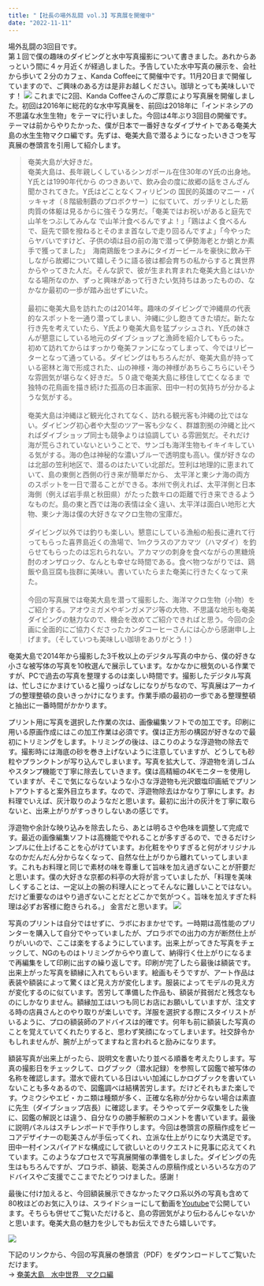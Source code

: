 ```yaml
---
title: "【社長の場外乱闘 vol.3】写真展を開催中"
date: "2022-11-11"
---
```

場外乱闘の3回目です。\
第１回で僕の趣味のダイビングと水中写真撮影について書きました。あれからあっという間に４ヶ月近くが経過しました。予告していた水中写真の展示を、会社から歩いて２分のカフェ、Kanda Coffeeにて開催中です。11月20日まで開催していますので、ご興味のある方は是非お越しください。珈琲とっても美味しいです！
![](/images/Blog/2022-1111/kandacofee_amami_01.jpg)
これまでに2回、Kanda Coffeeさんのご厚意により写真展を開催しました。初回は2016年に総花的な水中写真展を、前回は2018年に「インドネシアの不思議な水生生物」をテーマに行いました。今回は4年ぶり3回目の開催です。テーマは前からやりたかった、僕が日本で一番好きなダイブサイトである奄美大島の水生生物マクロ編です。先ずは、奄美大島で潜るようになったいきさつを写真展の巻頭言を引用して紹介します。

>奄美大島が大好きだ。\
奄美大島は、長年親しくしているシンガポール在住30年のY氏の出身地。Y氏とは1990年代から
のつきあいで、飲み会の度に故郷の話をさんざん聞かされてきた。Y氏はどことなくフィリピンの
国民的英雄のマニー・パッキャオ（８階級制覇のプロボクサー）に似ていて、ガッチリとした筋
肉質の体躯は見るからに強そうな男だ。「奄美ではお祝いがあると庭先で山羊をつぶしてみんな
で山羊汁食べるんですよ！」「鶏はよく食べるんで、庭先で頸を撥ねるとそのまま首なしで走り回るんですよ」「今やったらヤバいですけど、子供の頃は目の前の海で潜って伊勢海老とか蛸とか素手で獲ってました」　海南鶏飯をつまみにタイガービールを豪快に飲み干しながら故郷について嬉しそうに語る彼は都会育ちの私からすると異世界からやってきた人だ。そんな訳で、彼が生まれ育まれた奄美大島とはいかなる場所なのか、ずっと興味があって行きたい気持ちはあったものの、なかなか最初の一歩が踏み出せずにいた。\
\
最初に奄美大島を訪れたのは2014年。趣味のダイビングで沖縄県の代表的なスポットを一通り潜ってしまい、沖縄に少し飽きてきた頃だ。新たな行き先を考えていたら、Y氏より奄美大島を猛プッシュされ、Y氏の妹さんが懇意にしている地元のダイブショップと漁師を紹介してもらった。
初めて訪れてからはすっかり奄美ファンになってしまって、今ではリピーターとなって通っている。ダイビングはもちろんだが、奄美大島が持っている密林と海で形成された、山の神様・海の神様があちらこちらにいそうな雰囲気が堪らなく好きだ。５０歳で奄美大島に移住して亡くなるま
で独特の花鳥画を描き続けた孤高の日本画家、田中一村の気持ちが分かるような気がする。\
\
奄美大島は沖縄ほど観光化されてなく、訪れる観光客も沖縄の比ではない。ダイビング初心者や大型のツアー客も少なく、群雄割拠の沖縄と比べればダイブショップ同士も競争よりは協調してい
る雰囲気だ。それだけ海が荒らされていないということで、サンゴも海洋生物もイキイキしている気がする。海の色は神秘的な濃いブルーで透明度も高い。僕が好きなのは北部の笠利地区で、潜るのはたいてい北部だ。笠利は地理的に恵まれていて、島の東側と西側の行き来が簡単だから、
太平洋と東シナ海の両方のスポットを一日で潜ることができる。本州で例えれば、太平洋側と日本海側（例えば岩手県と秋田県）がたった数キロの距離で行き来できるようなものだ。島の東と西では海の表情は全く違い、太平洋は面白い地形と大物、東シナ海は僕の大好きなマクロ生物の宝庫だ。\
\
ダイビング以外では釣りも楽しい。懇意にしている漁船の船長に連れて行ってもらった喜界島近くの漁場で、1mクラスのアカマツ（ハマダイ）を釣らせてもらったのは忘れられない。アカマツの刺身を食べながらの黒糖焼酎のオンザロック、なんとも幸せな時間である。食べ物つながりでは、鶏飯や島豆腐も抜群に美味い。書いていたらまた奄美に行きたくなって来た。\
\
今回の写真展では奄美大島を潜って撮影した、海洋マクロ生物（小物）をご紹介する。アオウミガメやギンガメアジ等の大物、不思議な地形も奄美ダイビングの魅力なので、機会を改めてご紹介できればと思う。今回の企画に全面的にご協力くださったカンダコーヒーさんには心から感謝申し上げます。（そしていつも美味しい珈琲をありがとう！）

奄美大島で2014年から撮影した3千枚以上のデジタル写真の中から、僕の好きな小さな被写体の写真を10枚選んで展示しています。なかなかに根気のいる作業ですが、PCで過去の写真を整理するのは楽しい時間です。撮影したデジタル写真は、忙しさにかまけていると撮りっぱなしになりがちなので、写真展はアーカイブの整理整頓の良いきっかけになります。作業手順の最初の一歩である整理整頓と抽出に一番時間がかかります。

プリント用に写真を選択した作業の次は、画像編集ソフトでの加工です。印刷に用いる原画作成にはこの加工作業は必須です。僕は正方形の構図が好きなので最初にトリミングをします。トリミングの後は、ほこりのような浮遊物の除去です。撮影時には海底の砂を巻き上げないように注意していますが、どうしても砂粒やプランクトンが写り込んでしまいます。写真を拡大して、浮遊物を消しゴムやスタンプ機能で丁寧に除去していきます。僕は高精細の4Kモニターを使用していますが、そこで気にならないような小さな浮遊物も光沢銀塩印画紙でプリントアウトすると案外目立ちます。なので、浮遊物除去はかなり丁寧にします。お料理でいえば、灰汁取りのようなだと思います。最初に出汁の灰汁を丁寧に取らないと、出来上がりがすっきりしないあの感じです。

浮遊物や余計な映り込みを除去したら、あとは明るさや色味を調整して完成です。最近の画像編集ソフトは高機能でやれることが多すぎるので、できるだけシンプルに仕上げることを心がけています。お化粧をやりすぎると何がオリジナルなのかだんだん分からなくなって、自然な仕上がりから離れていってしまいます。これもお料理と同じで素材の味を尊重して旨味を加え過ぎないことが肝要だと思います。僕の大好きな京都の料亭の大将が言っていましたが、「料理を美味しくすることは、一定以上の腕の料理人にとってそんなに難しいことではない。だけど重要なのはやり過ぎないことだとどこかで気がつく。旨味を加えすぎた料理は必ずお客様に飽きられる。」 金言だと思います。
![](/images/Blog/2022-1111/kandacofee_amami_02.png)

写真のプリントは自分ではせずに、ラボにおまかせです。一時期は高性能のプリンターを購入して自分でやっていましたが、プロラボでの出力の方が断然仕上がりがいいので、ここは楽をするようにしています。出来上がってきた写真をチェックして、NGのものはトリミングからやり直して、納得行く仕上がりになるまで再編集をして印刷に出すの繰り返しです。印刷が完了したら最後は額装です。出来上がった写真を額縁に入れてもらいます。絵画もそうですが、アート作品は表装や額装によって驚くほど見え方が変化します。服装によってモデルの見え方が変化するのに似ています。苦労して準備した作品も、額装が貧弱だと残念なものにしかなりません。額縁加工はいつも同じお店にお願いしていますが、注文する時の店員さんとのやり取りが楽しいです。洋服を選択する際にスタイリストがいるように、プロの額装師のアドバイスは的確です。何年も前に額装した写真のことを覚えていてくれたりすると、思わず笑顔になってしまいます。社交辞令かもしれませんが、腕が上がってますねと言われると励みになります。

額装写真が出来上がったら、説明文を書いたり並べる順番を考えたりします。写真の撮影日をチェックして、ログブック（潜水記録）を参照して図鑑で被写体の名称を確認します。潜水で疲れている日はいい加減にしかログブックを書いていないことも多々あるので、図鑑調べは結構苦労します。だけどそれもまた楽しです。ウミウシやエビ・カニ類は種類が多く、正確な名称が分からない場合は素直に先生（ダイブショップ店長）に確認します。そうやってデータ収集をした後に、図鑑の解説とは違う、自分なりの勝手解釈のコメントを書いています。最後に説明パネルはスチレンボードで手作りします。今回は巻頭言の原稿作成をビーコアデザイナーの聡美さんが手伝ってくれ、立派な仕上がりになり大満足です。田中一村インスパイアドな構成にして欲しいとのリクエストに見事に応えてくれています。このようなプロセスで写真展開催の準備をしました。ダイビングの先生はもちろんですが、プロラボ、額装、聡美さんの原稿作成といろいろな方のアドバイスやご支援でここまでたどりつけました。感謝！

最後に付け加えると、今回額装展示できなかったマクロ系以外の写真も含めて80枚ほどのお気に入りは、スライドショーにして動画を[Youtube](https://youtu.be/wddkScjt4QA)で公開しています。そちらも併せてご覧いただけると、島の雰囲気がより伝わるんじゃないかと思います。奄美大島の魅力を少しでもお伝えできたら嬉しいです。

![](/images/Blog/2022-1111/design-A-b-font.png)

下記のリンクから、今回の写真展の巻頭言（PDF）をダウンロードしてご覧いただけます。\
→ [奄美大島　水中世界　マクロ編](https://drive.google.com/uc?export=download&id=1JMx-j5uCfx8Kd_zyIiJ2OzYNJlFbtWTX)